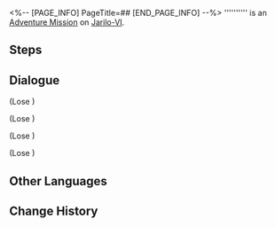 <%-- [PAGE_INFO]
PageTitle=##
[END_PAGE_INFO] --%>
{{Stub|Dialogue.}}
{{Mission Infobox
|id            = 4040127
|title         = 
|image         = <!--Mission .png-->
|type          = Adventure
|event_name    = 
|chapter       = 
|requirements  = [[Trailblaze Mission]] ''[[Lingering Shadows]]'' completed
|summary       = <!--official mission summary from Fate's Atlas-->
|characters    = Manya; Trailblazer
|startLocation = [[Jarilo-VI]] - [[Administrative District]]
|world         = Jarilo-VI
|area          = Administrative District
|prev          = 
|next          = 
|rewards       = 
}}
'''''''''' is an [[Adventure Mission]] on [[Jarilo-VI]].

==Steps==


<!--
==Gameplay Notes==

--><!--
==Trial Character==

-->
==Dialogue==
{{Stub Dialogue}}

;(Lose {{Item|Misdelivered Letter 1|20|x=1}})

;(Lose {{Item|Misdelivered Letter 2|20|x=1}})

;(Lose {{Item|Misdelivered Letter 3|20|x=2}})

;(Lose {{Item|Misdelivered Letter 4|20|x=2}})
{{Dialogue End}}

==Other Languages==
{{Other Languages
|en   = 
|zhs  = 
|zht  = 
|ja   = 
|ko   = 
|es   = 
|fr   = 
|ru   = 
|th   = 
|vi   = 
|de   = 
|id   = 
|pt   = 
}}

==Change History==
{{Change History|1.0}}
